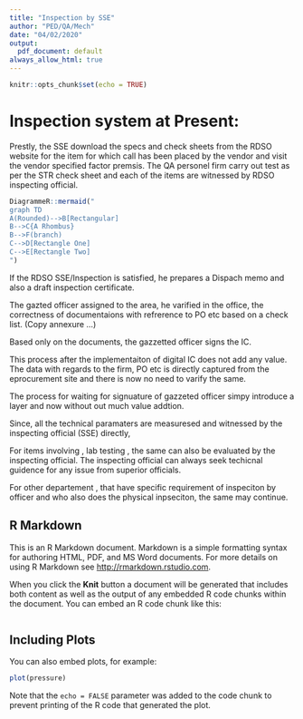 ```yaml
---
title: "Inspection by SSE"
author: "PED/QA/Mech"
date: "04/02/2020"
output:
  pdf_document: default
always_allow_html: true
---
```


```r
knitr::opts_chunk$set(echo = TRUE)
```

# Inspection system at Present:

Prestly, the SSE download the specs and check sheets from the RDSO website for the item for which call has been placed by the vendor and visit the vendor specified factor premsis. The QA personel firm carry out test as per the STR check sheet and each of the items are witnessed by RDSO inspecting official.

```r
DiagrammeR::mermaid("
graph TD
A(Rounded)-->B[Rectangular]
B-->C{A Rhombus}
B-->F(branch)
C-->D[Rectangle One]
C-->E[Rectangle Two]
")
```

If the RDSO SSE/Inspection is satisfied, he prepares a Dispach memo and also a draft inspection certificate. 

The gazted officer assigned to the area, he varified in the office, the correctness of documentaions with refrerence to PO etc based on a check list. (Copy annexure ...)

Based only on the documents, the gazzetted officer signs the IC.

This process after the implementaiton of digital IC does not add any value.
The data with regards to the firm, PO etc is directly captured from the eprocurement site and there is now no need to varify the same.

The process for waiting for signuature of gazzeted officer simpy introduce a layer and now without out much value addtion.

Since, all the technical paramaters are measuresed and witnessed by the inspecting official (SSE) directly, 

For items involving , lab testing , the same can also be evaluated by the inspecting official. The inspecting official can always seek techicnal guidence for any issue from superior officials.


For other departement , that have specific requirement of inspeciton by officer and who also does the physical inpseciton, the same may continue.







## R Markdown

This is an R Markdown document. Markdown is a simple formatting syntax for authoring HTML, PDF, and MS Word documents. For more details on using R Markdown see <http://rmarkdown.rstudio.com>.

When you click the **Knit** button a document will be generated that includes both content as well as the output of any embedded R code chunks within the document. You can embed an R code chunk like this:

```r

```

## Including Plots

You can also embed plots, for example:

```r
plot(pressure)
```

Note that the `echo = FALSE` parameter was added to the code chunk to prevent printing of the R code that generated the plot.
